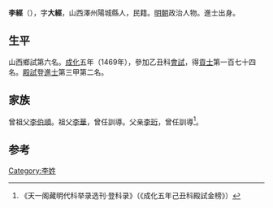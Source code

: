 {{Otheruses|other=名为李经的其他人物|李经}}
{{Otheruses|other=名为李大经的其他人物|李大经}}

'''李經'''（{{bd|1443年||？}}），字'''大經'''，山西澤州陽城縣人，民籍。[[明朝|明朝]]政治人物。進士出身。

== 生平 ==
山西鄉試第六名。[[成化|成化]]五年（1469年），參加乙丑科[[會試|會試]]，得[[貢士|貢士]]第一百七十四名。[[殿試|殿試]]登[[進士|進士]]第三甲第二名。

== 家族 ==
曾祖父[[李伯順|李伯順]]。祖父[[李華|李華]]，曾任訓導。父亲[[李珩|李珩]]，曾任訓導<ref>《天一阁藏明代科举录选刊·登科录》（《成化五年己丑科殿試金榜》）</ref>。

==参考==
{{reflist}}

{{成化五年己丑科殿試金榜}}

{{Authority control}}

{{DEFAULTSORT:}}
[[Category:李姓|Category:李姓]]


{{明朝人物小作品}}